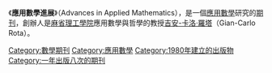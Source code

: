 {{unreferenced|time=2011-12-27T14:12:52+00:00}}
《'''應用數學進展'''》（Advances in Applied Mathematics），是一個[[應用數學|應用數學]]研究的[[期刊|期刊]]，創辦人是[[麻省理工學院|麻省理工學院]]應用數學與哲學的教授[[吉安-卡洛·羅塔|吉安-卡洛·羅塔]]（Gian-Carlo Rota）。

[[Category:數學期刊|Category:數學期刊]]
[[Category:應用數學|Category:應用數學]]
[[Category:1980年建立的出版物|Category:1980年建立的出版物]]
[[Category:一年出版八次的期刊|Category:一年出版八次的期刊]]